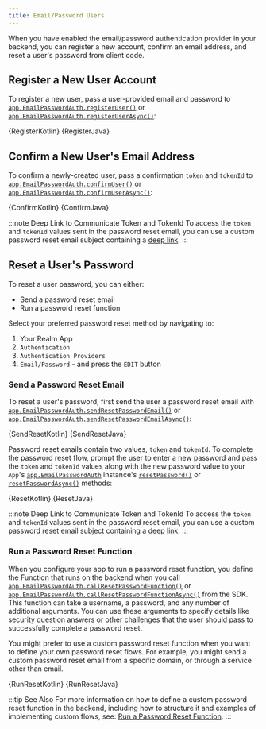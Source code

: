 ```yaml
---
title: Email/Password Users
---
```



When you have enabled the email/password authentication provider
in your backend, you can register a new
account, confirm an email address, and reset a user's password from
client code.

## Register a New User Account

To register a new user, pass a user-provided email and password to
[`app.EmailPasswordAuth.registerUser()`](https://www.mongodb.com/docs/realm-sdks/java/latest/io/realm/mongodb/auth/EmailPasswordAuth.html#registerUser-java.lang.String-java.lang.String-)
or [`app.EmailPasswordAuth.registerUserAsync()`](https://www.mongodb.com/docs/realm-sdks/java/latest/io/realm/mongodb/auth/EmailPasswordAuth.html#registerUserAsync-java.lang.String-java.lang.String-io.realm.mongodb.App.Callback-):

<Tabs groupId="java-sdk-languages">
  <TabItem value="kotlin" label="Kotlin">
    <CodeBlock language="kotlin">{RegisterKotlin}</CodeBlock>
  </TabItem>
  <TabItem value="java" label="Java">
    <CodeBlock language="java">{RegisterJava}</CodeBlock>
  </TabItem>
</Tabs>

## Confirm a New User's Email Address

To confirm a newly-created user, pass a confirmation `token` and
`tokenId` to [`app.EmailPasswordAuth.confirmUser()`](https://www.mongodb.com/docs/realm-sdks/java/latest/io/realm/mongodb/auth/EmailPasswordAuth.html#confirmUser-java.lang.String-java.lang.String-)
or [`app.EmailPasswordAuth.confirmUserAsync()`](https://www.mongodb.com/docs/realm-sdks/java/latest/io/realm/mongodb/auth/EmailPasswordAuth.html#confirmUserAsync-java.lang.String-java.lang.String-io.realm.mongodb.App.Callback-):

<Tabs groupId="java-sdk-languages">
  <TabItem value="kotlin" label="Kotlin">
    <CodeBlock language="kotlin">{ConfirmKotlin}</CodeBlock>
  </TabItem>
  <TabItem value="java" label="Java">
    <CodeBlock language="java">{ConfirmJava}</CodeBlock>
  </TabItem>
</Tabs>

:::note Deep Link to Communicate Token and TokenId
To access the `token` and `tokenId` values sent in the password
reset email, you can use a custom password reset email subject
containing a [deep link](https://developer.android.com/training/app-links/deep-linking).
:::

## Reset a User's Password

To reset a user password, you can either:

- Send a password reset email
- Run a password reset function

Select your preferred password reset method by navigating to:

1. Your Realm App
1. `Authentication`
1. `Authentication Providers`
1. `Email/Password` - and press the `EDIT` button

### Send a Password Reset Email

To reset a user's password, first send the user a password reset email with
[`app.EmailPasswordAuth.sendResetPasswordEmail()`](https://www.mongodb.com/docs/realm-sdks/java/latest/io/realm/mongodb/auth/EmailPasswordAuth.html#sendResetPasswordEmail-java.lang.String-)
or [`app.EmailPasswordAuth.sendResetPasswordEmailAsync()`](https://www.mongodb.com/docs/realm-sdks/java/latest/io/realm/mongodb/auth/EmailPasswordAuth.html#sendResetPasswordEmailAsync-java.lang.String-io.realm.mongodb.App.Callback-):

<Tabs groupId="java-sdk-languages">
  <TabItem value="kotlin" label="Kotlin">
    <CodeBlock language="kotlin">{SendResetKotlin}</CodeBlock>
  </TabItem>
  <TabItem value="java" label="Java">
    <CodeBlock language="java">{SendResetJava}</CodeBlock>
  </TabItem>
</Tabs>

Password reset emails contain two values, `token` and `tokenId`.
To complete the password reset flow, prompt the user to enter a new
password and pass the `token` and `tokenId` values along with the
new password value to your `App`'s
[`app.EmailPasswordAuth`](https://www.mongodb.com/docs/realm-sdks/java/latest/io/realm/mongodb/auth/EmailPasswordAuth.html)
instance's [`resetPassword()`](https://www.mongodb.com/docs/realm-sdks/java/latest/io/realm/mongodb/auth/EmailPasswordAuth.html#resetPassword-java.lang.String-java.lang.String-java.lang.String-)
or [`resetPasswordAsync()`](https://www.mongodb.com/docs/realm-sdks/java/latest/io/realm/mongodb/auth/EmailPasswordAuth.html#resetPasswordAsync-java.lang.String-java.lang.String-java.lang.String-io.realm.mongodb.App.Callback-)
methods:

<Tabs groupId="java-sdk-languages">
  <TabItem value="kotlin" label="Kotlin">
    <CodeBlock language="kotlin">{ResetKotlin}</CodeBlock>
  </TabItem>
  <TabItem value="java" label="Java">
    <CodeBlock language="java">{ResetJava}</CodeBlock>
  </TabItem>
</Tabs>

:::note Deep Link to Communicate Token and TokenId
To access the `token` and `tokenId` values sent in the password
reset email, you can use a custom password reset email subject
containing a [deep link](https://developer.android.com/training/app-links/deep-linking).
:::

### Run a Password Reset Function

When you configure your app to run a password reset function, you
define the Function that runs on the backend when you call [`app.EmailPasswordAuth.callResetPasswordFunction()`](https://www.mongodb.com/docs/realm-sdks/java/latest/io/realm/mongodb/auth/EmailPasswordAuth.html#callResetPasswordFunction-java.lang.String-java.lang.String-java.lang.Object...-)
or [`app.EmailPasswordAuth.callResetPasswordFunctionAsync()`](https://www.mongodb.com/docs/realm-sdks/java/latest/io/realm/mongodb/auth/EmailPasswordAuth.html#callResetPasswordFunctionAsync-java.lang.String-java.lang.String-java.lang.Object:A-io.realm.mongodb.App.Callback-)
from the SDK. This function can take a username, a password, and any number
of additional arguments. You can use these arguments to specify details
like security question answers or other challenges that the user should
pass to successfully complete a password reset.

You might prefer to use a custom password reset function when you want to
define your own password reset flows. For example, you might send a custom
password reset email from a specific domain, or through a service other
than email.

<Tabs groupId="java-sdk-languages">
  <TabItem value="kotlin" label="Kotlin">
    <CodeBlock language="kotlin">{RunResetKotlin}</CodeBlock>
  </TabItem>
  <TabItem value="java" label="Java">
    <CodeBlock language="java">{RunResetJava}</CodeBlock>
  </TabItem>
</Tabs>

:::tip See Also
For more information on how to define a custom password reset function
in the backend, including how to structure it and examples
of implementing custom flows, see: [Run a Password Reset Function](https://www.mongodb.com/docs/realm/authentication/email-password/#std-label-auth-run-a-password-reset-function).
:::
